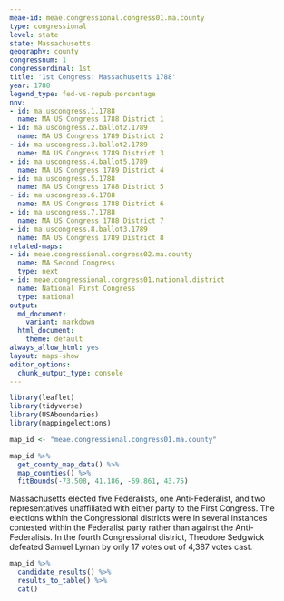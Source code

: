 ```yaml
---
meae-id: meae.congressional.congress01.ma.county
type: congressional
level: state
state: Massachusetts
geography: county
congressnum: 1
congressordinal: 1st
title: '1st Congress: Massachusetts 1788'
year: 1788
legend_type: fed-vs-repub-percentage
nnv:
- id: ma.uscongress.1.1788
  name: MA US Congress 1788 District 1
- id: ma.uscongress.2.ballot2.1789
  name: MA US Congress 1789 District 2
- id: ma.uscongress.3.ballot2.1789
  name: MA US Congress 1789 District 3
- id: ma.uscongress.4.ballot5.1789
  name: MA US Congress 1789 District 4
- id: ma.uscongress.5.1788
  name: MA US Congress 1788 District 5
- id: ma.uscongress.6.1788
  name: MA US Congress 1788 District 6
- id: ma.uscongress.7.1788
  name: MA US Congress 1788 District 7
- id: ma.uscongress.8.ballot3.1789
  name: MA US Congress 1789 District 8
related-maps:
- id: meae.congressional.congress02.ma.county
  name: MA Second Congress
  type: next
- id: meae.congressional.congress01.national.district
  name: National First Congress
  type: national
output:
  md_document:
    variant: markdown
  html_document:
    theme: default
always_allow_html: yes
layout: maps-show
editor_options: 
  chunk_output_type: console
---
```


```r
library(leaflet)
library(tidyverse)
library(USAboundaries)
library(mappingelections)

map_id <- "meae.congressional.congress01.ma.county"
```

<div class="map">

```r
map_id %>%
  get_county_map_data() %>%
  map_counties() %>% 
  fitBounds(-73.508, 41.186, -69.861, 43.75)
```

</div>

Massachusetts elected five Federalists, one Anti-Federalist, and two representatives unaffiliated with either party to the First Congress. The elections within the Congressional districts were in several instances contested within the Federalist party rather than against the Anti-Federalists. In the fourth Congressional district, Theodore Sedgwick defeated Samuel Lyman by only 17 votes out of 4,387 votes cast.

<div class="results-table">

```r
map_id %>%
  candidate_results() %>%
  results_to_table() %>%
  cat()
```

</div>
